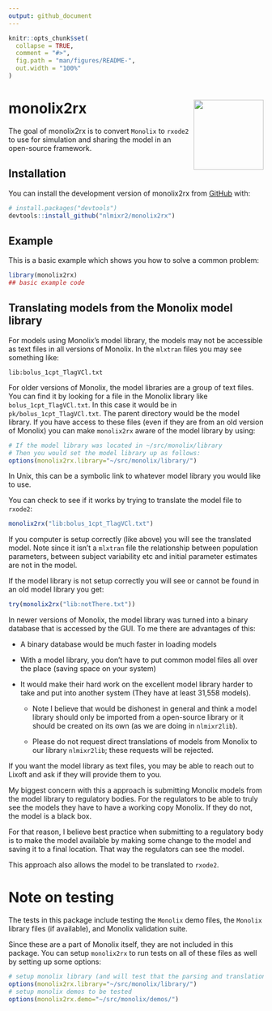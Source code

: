 ```yaml
---
output: github_document
---
```


<!-- README.md is generated from README.Rmd. Please edit that file -->

```r
knitr::opts_chunk$set(
  collapse = TRUE,
  comment = "#>",
  fig.path = "man/figures/README-",
  out.width = "100%"
)
```

# monolix2rx <img src="man/figures/logo.png" align="right" height="138" alt="" />

<!-- badges: start -->
<!-- badges: end -->

The goal of monolix2rx is to convert `Monolix` to `rxode2` to use for
simulation and sharing the model in an open-source framework.

## Installation

You can install the development version of monolix2rx from
[GitHub](https://github.com/) with:

``` r
# install.packages("devtools")
devtools::install_github("nlmixr2/monolix2rx")
```

## Example

This is a basic example which shows you how to solve a common problem:

```r
library(monolix2rx)
## basic example code
```

## Translating models from the Monolix model library

For models using Monolix's model library, the models may not be
accessible as text files in all versions of Monolix.  In the `mlxtran`
files you may see something like:

```
lib:bolus_1cpt_TlagVCl.txt
```

For older versions of Monolix, the model libraries are a group of text
files.  You can find it by looking for a file in the Monolix library
like `bolus_1cpt_TlagVCl.txt`.  In this case it would be in
`pk/bolus_1cpt_TlagVCl.txt`.  The parent directory would be the model
library.  If you have access to these files (even if they are from an
old version of Monolix) you can make `monolix2rx` aware of the model
library by using:

```r
# If the model library was located in ~/src/monolix/library
# Then you would set the model library up as follows:
options(monolix2rx.library="~/src/monolix/library/")
```

In Unix, this can be a symbolic link to whatever model library you
would like to use.

You can check to see if it works by trying to translate the model file
to `rxode2`:

```r
monolix2rx("lib:bolus_1cpt_TlagVCl.txt")
```

If you computer is setup correctly (like above) you will see the
translated model.  Note since it isn't a `mlxtran` file the
relationship between population parameters, between subject
variability etc and initial parameter estimates are not in the model.

If the model library is not setup correctly you will see or cannot be
found in an old model library you get:

```r
try(monolix2rx("lib:notThere.txt"))
```

In newer versions of Monolix, the model library was turned into a
binary database that is accessed by the GUI.  To me there are
advantages of this:

- A binary database would be much faster in loading models

- With a model library, you don't have to put common model files all
  over the place (saving space on your system)

- It would make their hard work on the excellent model library harder
  to take and put into another system (They have at least 31,558
  models).

  - Note I believe that would be dishonest in general and think a
    model library should only be imported from a open-source library
    or it should be created on its own (as we are doing in
    `nlmixr2lib`).

  - Please do not request direct translations of models
    from Monolix to our library `nlmixr2lib`; these requests will be
    rejected.

If you want the model library as text files, you may be able to reach
out to Lixoft and ask if they will provide them to you.

My biggest concern with this a approach is submitting Monolix models
from the model library to regulatory bodies.  For the regulators to be
able to truly see the models they have to have a working copy
Monolix. If they do not, the model is a black box.

For that reason, I believe best practice when submitting to a
regulatory body is to make the model available by making some change
to the model and saving it to a final location. That way the
regulators can see the model.

This approach also allows the model to be translated to `rxode2`.

# Note on testing

The tests in this package include testing the `Monolix` demo files,
the `Monolix` library files (if available), and Monolix validation
suite.

Since these are a part of Monolix itself, they are not included in
this package.  You can setup `monolix2rx` to run tests on all of these
files as well by setting up some options:

``` r
# setup monolix library (and will test that the parsing and translation are as expected)
options(monolix2rx.library="~/src/monolix/library/")
# setup monolix demos to be tested
options(monolix2rx.demo="~/src/monolix/demos/")
```
